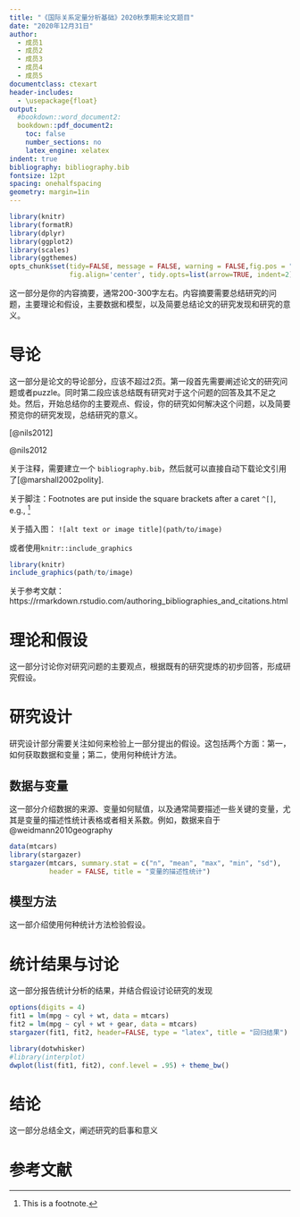 ```yaml
---
title: "《国际关系定量分析基础》2020秋季期末论文题目"
date: "2020年12月31日"
author:
  - 成员1
  - 成员2
  - 成员3
  - 成员4
  - 成员5
documentclass: ctexart
header-includes:
  - \usepackage{float}
output:
  #bookdown::word_document2:
  bookdown::pdf_document2:
    toc: false
    number_sections: no
    latex_engine: xelatex
indent: true    
bibliography: bibliography.bib   
fontsize: 12pt
spacing: onehalfspacing
geometry: margin=1in
---
```


```r
library(knitr)
library(formatR)
library(dplyr)
library(ggplot2)
library(scales)
library(ggthemes)
opts_chunk$set(tidy=FALSE, message = FALSE, warning = FALSE,fig.pos = "H", out.extra = "",
               fig.align='center', tidy.opts=list(arrow=TRUE, indent=2)) 
```

\begin{center}
{\bf 内容摘要}
\end{center}

这一部分是你的内容摘要，通常200-300字左右。内容摘要需要总结研究的问题，主要理论和假设，主要数据和模型，以及简要总结论文的研究发现和研究的意义。




# 导论

这一部分是论文的导论部分，应该不超过2页。第一段首先需要阐述论文的研究问题或者puzzle。同时第二段应该总结既有研究对于这个问题的回答及其不足之处。然后，开始总结你的主要观点、假设，你的研究如何解决这个问题，以及简要预览你的研究发现，总结研究的意义。

[@nils2012]

@nils2012

关于注释，需要建立一个 `bibliography.bib`，然后就可以直接自动下载论文引用了[@marshall2002polity].

关于脚注：Footnotes are put inside the square brackets after a caret `^[]`, e.g., ^[This is a footnote.]

关于插入图： `![alt text or image title](path/to/image)`

或者使用`knitr::include_graphics`
```r
library(knitr)
include_graphics(path/to/image)
```

关于参考文献：https://rmarkdown.rstudio.com/authoring_bibliographies_and_citations.html


# 理论和假设

这一部分讨论你对研究问题的主要观点，根据既有的研究提炼的初步回答，形成研究假设。

# 研究设计
研究设计部分需要关注如何来检验上一部分提出的假设。这包括两个方面：第一，如何获取数据和变量；第二，使用何种统计方法。

## 数据与变量

这一部分介绍数据的来源、变量如何赋值，以及通常简要描述一些关键的变量，尤其是变量的描述性统计表格或者相关系数。例如，数据来自于 @weidmann2010geography

```r
data(mtcars)
library(stargazer)
stargazer(mtcars, summary.stat = c("n", "mean", "max", "min", "sd"), 
          header = FALSE, title = "变量的描述性统计")
```



## 模型方法

这一部介绍使用何种统计方法检验假设。

# 统计结果与讨论

这一部分报告统计分析的结果，并结合假设讨论研究的发现

```r
options(digits = 4)
fit1 = lm(mpg ~ cyl + wt, data = mtcars)
fit2 = lm(mpg ~ cyl + wt + gear, data = mtcars)
stargazer(fit1, fit2, header=FALSE, type = "latex", title = "回归结果")
```



```r
library(dotwhisker)
#library(interplot)
dwplot(list(fit1, fit2), conf.level = .95) + theme_bw()
```

# 结论
这一部分总结全文，阐述研究的启事和意义



# 参考文献
\setlength{\parindent}{-0.2in}
\setlength{\leftskip}{0.2in}
\setlength{\parskip}{8pt}
\vspace*{-0.2in}
\noindent


